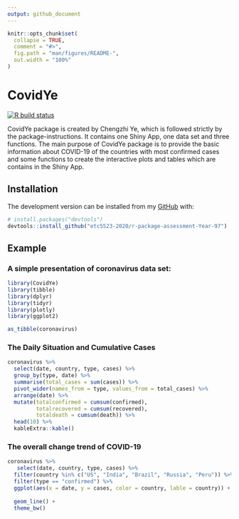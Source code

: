 ```yaml
---
output: github_document
---
```


<!-- README.md is generated from README.Rmd. Please edit that file -->

```r
knitr::opts_chunk$set(
  collapse = TRUE,
  comment = "#>",
  fig.path = "man/figures/README-",
  out.width = "100%"
)
```

# CovidYe

<!-- badges: start -->
[![R build status](https://github.com/etc5523-2020/r-package-assessment-Year-97/workflows/R-CMD-check/badge.svg)](https://github.com/etc5523-2020/r-package-assessment-Year-97/actions)
<!-- badges: end -->

CovidYe package is created by Chengzhi Ye, which is followed strictly by the package-instructions. It contains one Shiny App, one data set and three functions. The main purpose of CovidYe package is to provide the basic information about COVID-19 of the countries with most confirmed cases and some functions to create the interactive plots and tables which are contains in the Shiny App.

## Installation

<!-- You can install the released version of CovidYe from [CRAN](https://CRAN.R-project.org) with: -->

<!-- ``` r -->
<!-- install.packages("CovidYe") -->
<!-- ``` -->

The development version can be installed from my [GitHub](https://github.com/etc5523-2020/r-package-assessment-Year-97) with:

``` r
# install.packages("devtools")
devtools::install_github("etc5523-2020/r-package-assessment-Year-97")
```
## Example

### A simple presentation of coronavirus data set:

```r
library(CovidYe)
library(tibble)
library(dplyr)
library(tidyr)
library(plotly)
library(ggplot2)


```

```r
as_tibble(coronavirus)
```

### The Daily Situation and Cumulative Cases

```r
coronavirus %>% 
  select(date, country, type, cases) %>% 
  group_by(type, date) %>%
  summarise(total_cases = sum(cases)) %>%
  pivot_wider(names_from = type, values_from = total_cases) %>%
  arrange(date) %>%
  mutate(totalconfirmed = cumsum(confirmed),
         totalrecovered = cumsum(recovered),
         totaldeath = cumsum(death)) %>% 
  head(10) %>% 
  kableExtra::kable()

```

### The overall change trend of COVID-19

```r
coronavirus %>% 
   select(date, country, type, cases) %>% 
  filter(country %in% c("US", "India", "Brazil", "Russia", "Peru")) %>% 
  filter(type == "confirmed") %>% 
  ggplot(aes(x = date, y = cases, color = country, lable = country)) +
  
  geom_line() +
  theme_bw()


```
